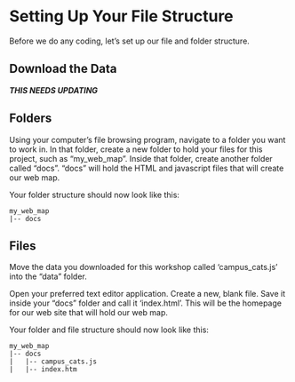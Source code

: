 # Setting Up Your File Structure

Before we do any coding, let's set up our file and folder structure.

## Download the Data

***THIS NEEDS UPDATING***

## Folders

Using your computer's file browsing program, navigate to a folder you want to work in. In that folder, create a new folder to hold your files for this project, such as "my_web_map". Inside that folder, create another folder called "docs".  "docs" will hold the HTML and javascript files that will create our web map.

Your folder structure should now look like this:

```
my_web_map
|-- docs

```

## Files

Move the data you downloaded for this workshop called 'campus_cats.js' into the "data" folder.

Open your preferred text editor application. Create a new, blank file. Save it inside your "docs" folder and call it 'index.html'. This will be the homepage for our web site that will hold our web map. 

Your folder and file structure should now look like this:

```
my_web_map
|-- docs
|   |-- campus_cats.js
|   |-- index.htm

```